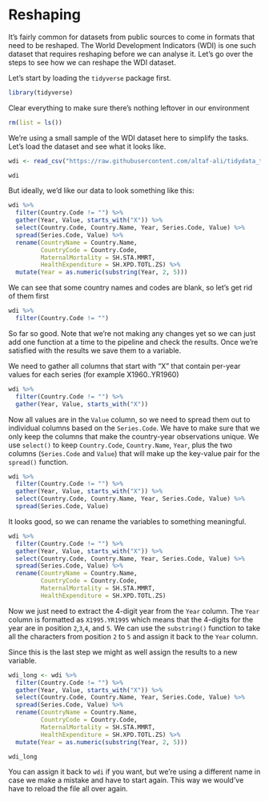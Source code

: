 # Reshaping

It's fairly common for datasets from public sources to come in formats that need to be reshaped. The World Development Indicators (WDI) is one such dataset that requires reshaping before we can analyse it. Let's go over the steps to see how we can reshape the WDI dataset.

Let's start by loading the `tidyverse` package first.

```r
library(tidyverse)
```

Clear everything to make sure there's nothing leftover in our environment

```r
rm(list = ls())
```

We're using a small sample of the WDI dataset here to simplify the tasks. Let's load the dataset and see what it looks like. 

```r
wdi <- read_csv("https://raw.githubusercontent.com/altaf-ali/tidydata_tutorial/master/data/wdi.csv", na = "..")

wdi
```

But ideally, we'd like our data to look something like this:

```r
wdi %>%
  filter(Country.Code != "") %>% 
  gather(Year, Value, starts_with("X")) %>% 
  select(Country.Code, Country.Name, Year, Series.Code, Value) %>%
  spread(Series.Code, Value) %>% 
  rename(CountryName = Country.Name,
         CountryCode = Country.Code,
         MaternalMortality = SH.STA.MMRT,
         HealthExpenditure = SH.XPD.TOTL.ZS) %>%
  mutate(Year = as.numeric(substring(Year, 2, 5)))
```

We can see that some country names and codes are blank, so let's get rid of them first

```r
wdi %>%
  filter(Country.Code != "") 
```

So far so good. Note that we're not making any changes yet so we can just add one function at a time to the pipeline and check the results. Once we're satisfied with the results we save them to a variable.

We need to gather all columns that start with "X" that contain per-year values for each series (for example X1960..YR1960)

```r
wdi %>%
  filter(Country.Code != "") %>% 
  gather(Year, Value, starts_with("X"))
```

Now all values are in the `Value` column, so we need to spread them out to individual columns based on the `Series.Code`. We have to make sure that we only keep the columns that  make the country-year observations unique. We use `select()` to keep `Country.Code`, `Country.Name`, `Year`, plus the two columns (`Series.Code` and `Value`) that will make up the key-value pair for the `spread()` function.

```r
wdi %>%
  filter(Country.Code != "") %>% 
  gather(Year, Value, starts_with("X")) %>% 
  select(Country.Code, Country.Name, Year, Series.Code, Value) %>%
  spread(Series.Code, Value) 
```

It looks good, so we can rename the variables to something meaningful.

```r
wdi %>%
  filter(Country.Code != "") %>% 
  gather(Year, Value, starts_with("X")) %>% 
  select(Country.Code, Country.Name, Year, Series.Code, Value) %>%
  spread(Series.Code, Value) %>% 
  rename(CountryName = Country.Name,
         CountryCode = Country.Code,
         MaternalMortality = SH.STA.MMRT,
         HealthExpenditure = SH.XPD.TOTL.ZS)
```

Now we just need to extract the 4-digit year from the `Year` column. The `Year` column is formatted as `X1995.YR1995` which means that the 4-digits for the year are in position `2`,`3`,`4`, and `5`. We can use the `substring()` function to take all the characters from position `2` to `5` and assign it back to the `Year` column.

Since this is the last step we might as well assign the results to a new variable.

```r
wdi_long <- wdi %>%
  filter(Country.Code != "") %>% 
  gather(Year, Value, starts_with("X")) %>% 
  select(Country.Code, Country.Name, Year, Series.Code, Value) %>%
  spread(Series.Code, Value) %>% 
  rename(CountryName = Country.Name,
         CountryCode = Country.Code,
         MaternalMortality = SH.STA.MMRT,
         HealthExpenditure = SH.XPD.TOTL.ZS) %>%
  mutate(Year = as.numeric(substring(Year, 2, 5)))

wdi_long 
```

You can assign it back to `wdi` if you want, but we're using a different name in case we make a mistake and have to start again. This way we would've have to reload the file all over again.
